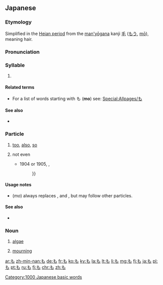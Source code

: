 {{Hiragana character info|hex=3082|name=HIRAGANA LETTER MO}}
==Japanese==
{{stroke order|strokes=3}}

===Etymology===
Simplified in the [[w:Heian period|Heian period]] from the [[man'yōgana]] kanji [[毛]] ([[もう]], [[mō]]), meaning hair.

===Pronunciation===
{{ja-pron|も}}

===Syllable===
{{ja-syllable|mo|sc=Hira}}

# {{Hira-def|syllable|モ|mo|order=35|gyo=ま|dan=お}}

====Related terms====
* For a list of words starting with も ('''mo''') see: [[Special:Allpages/も]]

====See also====
* {{list:Hiragana/ja}}

===Particle===
{{ja-pos|particle}}

# [[too]], [[also]], [[so]]
#: {{ja-usex|田中さんはビールを飲んでいる。スミスさん'''も'''飲んでいる。|たなか-さん は ビール を のんでいる。スミス-さん '''も''' のんでいる。|Tanaka is drinking beer. Smith is drinking it, '''too'''.}}
#: {{ja-usex|本日'''も'''ご来店くださいまして、ありがとうございます。|ほんじつ '''も''' ご-らいてん くださいまして、ありがとう ございます。|Thank you for visit|visiting our store today as well as other days.}}
#: {{ja-usex|私に'''も'''呉れた。|わたし に '''も''' くれた。|She gave some to me, '''too'''.}}
# not even
#: {{ja-usex|箱の中には何'''も'''なかった。|はこ の なか に は なに '''も''' なかった。|The box was empty. (lit. ''Inside the box was '''not even''' anything.'')}}
#* 1904 or 1905, {{l|ja|w:ja:小林清親|小林清親}}, [[:File:Forces_returning_2.jpg|{{lang|ja|百撰百笑}}]]
#*: {{ja-usex|露國の海陸軍は、日本軍に一度'''も'''勝つ事なく、…|^ろこく の かいりくぐん は、 ^にほんぐん に いちど '''も''' かつ こと なく、…|Russia's navy and army is, without winning against the Japanese army '''even''' once, {{...}}}}

====Usage notes====
* {{lang|ja|'''も'''}} (''mo'') always replaces {{ja-r|は}}, {{ja-r|を}} and {{ja-r|が}}, but may follow other particles.

====See also====
* {{ja-r|でも}}

===Noun===
{{ja-noun}}

# {{ja-def|藻}} [[algae]]
# {{ja-def|喪}} [[mourning]]

[[Category:1000 Japanese basic words]]

[[ar:も]]
[[zh-min-nan:も]]
[[de:も]]
[[fr:も]]
[[ko:も]]
[[ky:も]]
[[la:も]]
[[lt:も]]
[[li:も]]
[[mg:も]]
[[fj:も]]
[[ja:も]]
[[pl:も]]
[[pt:も]]
[[ru:も]]
[[fi:も]]
[[chr:も]]
[[zh:も]]